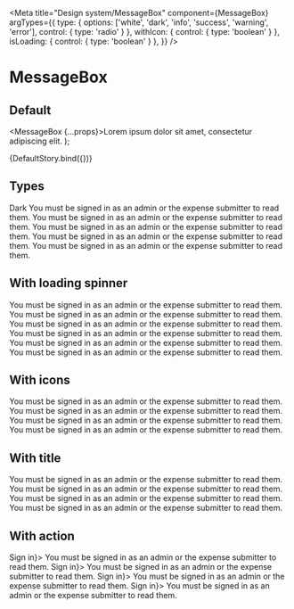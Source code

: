 
<Meta
  title="Design system/MessageBox"
  component={MessageBox}
  argTypes={{
    type: { options: ['white', 'dark', 'info', 'success', 'warning', 'error'], control: { type: 'radio' } },
    withIcon: { control: { type: 'boolean' } },
    isLoading: { control: { type: 'boolean' } },
  }}
/>

# MessageBox

## Default

  <MessageBox {...props}>Lorem ipsum dolor sit amet, consectetur adipiscing elit.</MessageBox>
);

<Story name="Default">{DefaultStory.bind({})}</Story>

<ArgsTable story="Default" />

## Types

<Canvas>
  <Story name="Types" parameters={{ controls: { hideNoControlsWarning: true } }}>
    <Flex flexDirection="column" gridGap="20px" px={2} maxWidth="800px">
      <MessageBox withIcon type="dark">
        Dark
      </MessageBox>
      <MessageBox type="white">You must be signed in as an admin or the expense submitter to read them.</MessageBox>
      <MessageBox type="info">You must be signed in as an admin or the expense submitter to read them.</MessageBox>
      <MessageBox type="success">You must be signed in as an admin or the expense submitter to read them.</MessageBox>
      <MessageBox type="warning">You must be signed in as an admin or the expense submitter to read them.</MessageBox>
      <MessageBox type="error">You must be signed in as an admin or the expense submitter to read them.</MessageBox>
    </Flex>
  </Story>
</Canvas>

## With loading spinner

<Canvas>
  <Story name="With loading spinner" parameters={{ controls: { hideNoControlsWarning: true } }}>
    <Flex flexDirection="column" gridGap="20px" px={2} maxWidth="800px">
      <MessageBox isLoading type="dark">
        You must be signed in as an admin or the expense submitter to read them.
      </MessageBox>
      <MessageBox isLoading type="white">
        You must be signed in as an admin or the expense submitter to read them.
      </MessageBox>
      <MessageBox isLoading type="info">
        You must be signed in as an admin or the expense submitter to read them.
      </MessageBox>
      <MessageBox isLoading type="success">
        You must be signed in as an admin or the expense submitter to read them.
      </MessageBox>
      <MessageBox isLoading type="warning">
        You must be signed in as an admin or the expense submitter to read them.
      </MessageBox>
      <MessageBox isLoading type="error">
        You must be signed in as an admin or the expense submitter to read them.
      </MessageBox>
    </Flex>
  </Story>
</Canvas>

## With icons

<Canvas>
  <Story name="With icons" parameters={{ controls: { hideNoControlsWarning: true } }}>
    <Flex flexDirection="column" gridGap="20px" px={2} maxWidth="800px">
      <MessageBox withIcon type="info">
        You must be signed in as an admin or the expense submitter to read them.
      </MessageBox>
      <MessageBox withIcon type="success">
        You must be signed in as an admin or the expense submitter to read them.
      </MessageBox>
      <MessageBox withIcon type="warning">
        You must be signed in as an admin or the expense submitter to read them.
      </MessageBox>
      <MessageBox withIcon type="error">
        You must be signed in as an admin or the expense submitter to read them.
      </MessageBox>
    </Flex>
  </Story>
</Canvas>

## With title

<Canvas>
  <Story name="With title" parameters={{ controls: { hideNoControlsWarning: true } }}>
    <Flex flexDirection="column" gridGap="20px" px={2} maxWidth="800px">
      <MessageBox withIcon type="info" title="These comments are private">
        You must be signed in as an admin or the expense submitter to read them.
      </MessageBox>
      <MessageBox withIcon type="success" title="These comments are private">
        You must be signed in as an admin or the expense submitter to read them.
      </MessageBox>
      <MessageBox withIcon type="warning" title="These comments are private">
        You must be signed in as an admin or the expense submitter to read them.
      </MessageBox>
      <MessageBox withIcon type="error" title="These comments are private">
        You must be signed in as an admin or the expense submitter to read them.
      </MessageBox>
    </Flex>
  </Story>
</Canvas>

## With action

<Canvas>
  <Story name="With action" parameters={{ controls: { hideNoControlsWarning: true } }}>
    <Flex flexDirection="column" gridGap="20px" px={2} maxWidth="800px">
      <MessageBox withIcon type="info" title="These comments are private" action={<a href="#">Sign in</a>}>
        You must be signed in as an admin or the expense submitter to read them.
      </MessageBox>
      <MessageBox withIcon type="success" title="These comments are private" action={<a href="#">Sign in</a>}>
        You must be signed in as an admin or the expense submitter to read them.
      </MessageBox>
      <MessageBox withIcon type="warning" title="These comments are private" action={<a href="#">Sign in</a>}>
        You must be signed in as an admin or the expense submitter to read them.
      </MessageBox>
      <MessageBox withIcon type="error" title="These comments are private" action={<a href="#">Sign in</a>}>
        You must be signed in as an admin or the expense submitter to read them.
      </MessageBox>
    </Flex>
  </Story>
</Canvas>
